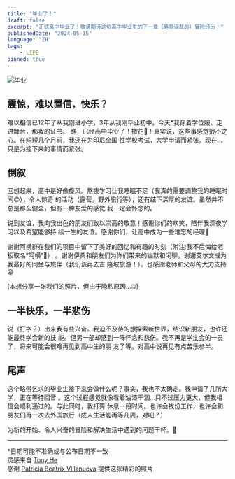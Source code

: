 ```yaml
---
title: "毕业了！"
draft: false
excerpt: "正式高中毕业了！敬请期待这位高中毕业生的下一章（略显混乱的）冒险经历！"
publishedDate: "2024-05-15"
language: "ZH"
tags:
    - LIFE
pinned: true
---
```


<Image alt="毕业" width={440} height={248} src="https://images.unsplash.com/photo-1539413595691-37a09a48579b?q=80&w=1470&auto=format&fit=crop&ixlib=rb-4.0.3&ixid=M3wxMjA3fDB8MHxwaG90by1wYWdlfHx8fGVufDB8fHx8fA%3D%3D" />

## 震惊，难以置信，快乐？

难以相信已12年了从我刚进小学，3年从我刚毕业初中。今天*我穿着学位服，走进舞台，那我的证书。
瞧，已经高中毕业了！撒花🌺！真实说，这些事感觉很不之心。在短短几个月前，我还在为印尼全国
性学校考试，大学申请而紧张。现在...只是为接下来的事情而紧张。

## 倒叙

回想起来，高中是好像旋风。熬夜学习让我睡眠不足（我真的需要调整我的睡眠时间🙃），令人惊奇
的活动（露营，野外旅行等），还有结下深厚的友谊。虽然并不总是那么健全，但有一种友爱的感觉
我一定会怀念的。

说到友谊，我向我出色的朋友们致以崇高的敬意！感谢你们的欢笑，陪伴我深夜学习以及希望能够持
续一生的友谊。感谢你们，让高中成为一些难忘的经理👊

谢谢阿横群在我们的项目中留下了美好的回忆和有趣的时刻（附注:我不后悔给老板取名“阿横”🤣）
。谢谢伊桑和朋友们为你们带来的幽默和闲聊。谢谢艾尔文成为我最好的同坐与旅伴（我们该再去吉
隆坡旅游！）。也感谢老师和父母的大力支持😄

[本想分享一张我们的照片，但由于隐私原因...🤐]

## 一半快乐，一半悲伤

说（打字？）出来我有些兴奋。我迫不及待的想探索新世界，结识新朋友，也许还能最终学会新的技
能。但另一部却感到一阵怀念和悲伤。我不再是学生会的一员了，将来可能会很难再见到高中生的朋
友了等。对高中说再见有点苦乐参半。

## 尾声

这个略带乞求的毕业生接下来会做什么呢？事实，我也不太确定。我申请了几所大学，正在等待回音
。这个过程感觉就像看着油漆干涸...只不过压力更大，但我相信会顺利通过的。与此同时，我打算
休息一段时间。也许会找份工作，也许会和朋友们再一次去外国旅行（成人生活能再等几周，对吧？）

为新的开始、令人兴奋的冒险和解决生活中遇到的问题干杯。🎉

---

*日期可能不准确或与公布日期不一致<br/>
灵感来自 [Tony He](https://www.ouorz.com/)<br/>
感谢 [Patricia Beatrix Villanueva](https://unsplash.com/@beavilla) 提供这张精彩的照片
